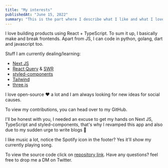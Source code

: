 ```yaml
---
title: "My interests"
publishedAt: "June 15, 2022"
summary: "This is the part where I describe what I like and what I love!"
---
```


I love building products using React + TypeScript. To sum it up, I basically make and break frontends. Apart from JS, I can code in python, golang, dart and javascript too.

Stuff I am currently dealing/learning:

- [Next JS](https://nextjs.org/)
- [React Query](https://react-query.tanstack.com/) & [SWR](https://swr.vercel.app/)
- [styled-components](https://styled-components.com/)
- [Tailwind](https://tailwindcss.com/)
- [three.js](https://threejs.org/)

I love open-source ❤️ a lot and I am always looking for new ideas for social causes.

To view my contributions, you can head over to my GitHub.

I&apos;ll be honest with you, I needed an excuse to get my hands on Next JS, TypeScript
and styled-components, that&apos;s why I revamped this app and also due to my sudden
urge to write blogs 🖖

I like music a lot, notice the Spotify icon in the footer? Yes it'll show my currently playing song.

To view the source code click on [repository link](https://github.com/zaidmukaddam/zaidmkz.xyz). Have any questions? feel free to drop me a DM on Twitter.
